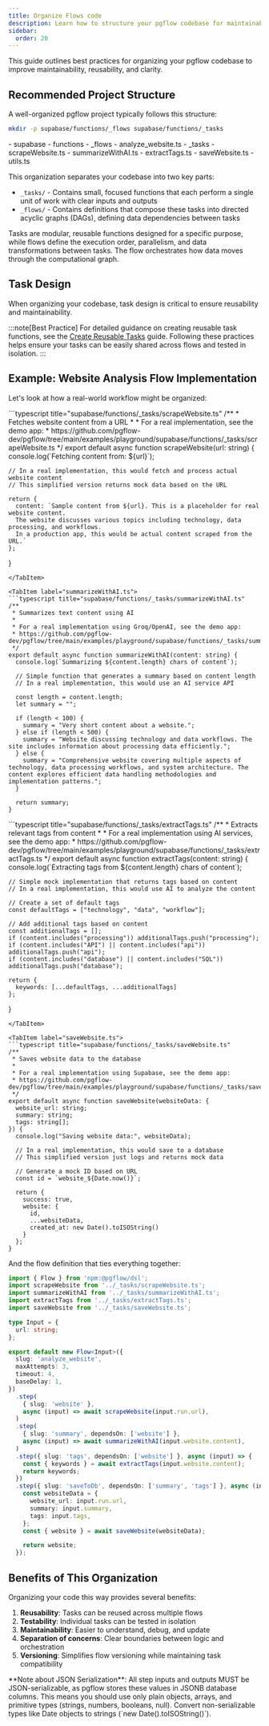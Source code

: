 ```yaml
---
title: Organize Flows code
description: Learn how to structure your pgflow codebase for maintainability and reusability
sidebar:
  order: 20
---
```



<NotProductionReady />

This guide outlines best practices for organizing your pgflow codebase to improve maintainability, reusability, and clarity.

## Recommended Project Structure

A well-organized pgflow project typically follows this structure:

```bash frame="none"
mkdir -p supabase/functions/_flows supabase/functions/_tasks
```

<FileTree>
- supabase
  - functions
    - _flows
      - analyze_website.ts
    - _tasks
      - scrapeWebsite.ts
      - summarizeWithAI.ts
      - extractTags.ts
      - saveWebsite.ts
    - utils.ts
</FileTree>

This organization separates your codebase into two key parts:

- `_tasks/` - Contains small, focused functions that each perform a single unit of work with clear inputs and outputs
- `_flows/` - Contains definitions that compose these tasks into directed acyclic graphs (DAGs), defining data dependencies between tasks

Tasks are modular, reusable functions designed for a specific purpose, while flows define the execution order, parallelism, and data transformations between tasks. The flow orchestrates how data moves through the computational graph.

## Task Design

When organizing your codebase, task design is critical to ensure reusability and maintainability.

:::note[Best Practice]
For detailed guidance on creating reusable task functions, see the [Create Reusable Tasks](/how-to/create-reusable-tasks/) guide. Following these practices helps ensure your tasks can be easily shared across flows and tested in isolation.
:::

## Example: Website Analysis Flow Implementation

Let's look at how a real-world workflow might be organized:

<Tabs>
  <TabItem label="scrapeWebsite.ts">
  ```typescript title="supabase/functions/_tasks/scrapeWebsite.ts"
  /**
   * Fetches website content from a URL
   *
   * For a real implementation, see the demo app:
   * https://github.com/pgflow-dev/pgflow/tree/main/examples/playground/supabase/functions/_tasks/scrapeWebsite.ts
   */
  export default async function scrapeWebsite(url: string) {
    console.log(`Fetching content from: ${url}`);

    // In a real implementation, this would fetch and process actual website content
    // This simplified version returns mock data based on the URL

    return {
      content: `Sample content from ${url}. This is a placeholder for real website content.
      The website discusses various topics including technology, data processing, and workflows.
      In a production app, this would be actual content scraped from the URL.`
    };
  }
  ```
  </TabItem>

  <TabItem label="summarizeWithAI.ts">
  ```typescript title="supabase/functions/_tasks/summarizeWithAI.ts"
  /**
   * Summarizes text content using AI
   *
   * For a real implementation using Groq/OpenAI, see the demo app:
   * https://github.com/pgflow-dev/pgflow/tree/main/examples/playground/supabase/functions/_tasks/summarizeWithAI.ts
   */
  export default async function summarizeWithAI(content: string) {
    console.log(`Summarizing ${content.length} chars of content`);

    // Simple function that generates a summary based on content length
    // In a real implementation, this would use an AI service API

    const length = content.length;
    let summary = "";

    if (length < 100) {
      summary = "Very short content about a website.";
    } else if (length < 500) {
      summary = "Website discussing technology and data workflows. The site includes information about processing data efficiently.";
    } else {
      summary = "Comprehensive website covering multiple aspects of technology, data processing workflows, and system architecture. The content explores efficient data handling methodologies and implementation patterns.";
    }

    return summary;
  }
  ```
  </TabItem>

  <TabItem label="extractTags.ts">
  ```typescript title="supabase/functions/_tasks/extractTags.ts"
  /**
   * Extracts relevant tags from content
   *
   * For a real implementation using AI services, see the demo app:
   * https://github.com/pgflow-dev/pgflow/tree/main/examples/playground/supabase/functions/_tasks/extractTags.ts
   */
  export default async function extractTags(content: string) {
    console.log(`Extracting tags from ${content.length} chars of content`);

    // Simple mock implementation that returns tags based on content
    // In a real implementation, this would use AI to analyze the content

    // Create a set of default tags
    const defaultTags = ["technology", "data", "workflow"];

    // Add additional tags based on content
    const additionalTags = [];
    if (content.includes("processing")) additionalTags.push("processing");
    if (content.includes("API") || content.includes("api")) additionalTags.push("api");
    if (content.includes("database") || content.includes("SQL")) additionalTags.push("database");

    return {
      keywords: [...defaultTags, ...additionalTags]
    };
  }
  ```
  </TabItem>

  <TabItem label="saveWebsite.ts">
  ```typescript title="supabase/functions/_tasks/saveWebsite.ts"
  /**
   * Saves website data to the database
   *
   * For a real implementation using Supabase, see the demo app:
   * https://github.com/pgflow-dev/pgflow/tree/main/examples/playground/supabase/functions/_tasks/saveWebsite.ts
   */
  export default async function saveWebsite(websiteData: {
    website_url: string;
    summary: string;
    tags: string[];
  }) {
    console.log("Saving website data:", websiteData);

    // In a real implementation, this would save to a database
    // This simplified version just logs and returns mock data

    // Generate a mock ID based on URL
    const id = `website_${Date.now()}`;

    return {
      success: true,
      website: {
        id,
        ...websiteData,
        created_at: new Date().toISOString()
      }
    };
  }
  ```
  </TabItem>
</Tabs>

And the flow definition that ties everything together:

```typescript title="supabase/functions/_flows/analyze_website.ts"
import { Flow } from 'npm:@pgflow/dsl';
import scrapeWebsite from '../_tasks/scrapeWebsite.ts';
import summarizeWithAI from '../_tasks/summarizeWithAI.ts';
import extractTags from '../_tasks/extractTags.ts';
import saveWebsite from '../_tasks/saveWebsite.ts';

type Input = {
  url: string;
};

export default new Flow<Input>({
  slug: 'analyze_website',
  maxAttempts: 3,
  timeout: 4,
  baseDelay: 1,
})
  .step(
    { slug: 'website' },
    async (input) => await scrapeWebsite(input.run.url),
  )
  .step(
    { slug: 'summary', dependsOn: ['website'] },
    async (input) => await summarizeWithAI(input.website.content),
  )
  .step({ slug: 'tags', dependsOn: ['website'] }, async (input) => {
    const { keywords } = await extractTags(input.website.content);
    return keywords;
  })
  .step({ slug: 'saveToDb', dependsOn: ['summary', 'tags'] }, async (input) => {
    const websiteData = {
      website_url: input.run.url,
      summary: input.summary,
      tags: input.tags,
    };
    const { website } = await saveWebsite(websiteData);

    return website;
  });
```

## Benefits of This Organization

Organizing your code this way provides several benefits:

1. **Reusability**: Tasks can be reused across multiple flows
2. **Testability**: Individual tasks can be tested in isolation
3. **Maintainability**: Easier to understand, debug, and update
4. **Separation of concerns**: Clear boundaries between logic and orchestration
5. **Versioning**: Simplifies flow versioning while maintaining task compatibility

<Aside>
**Note about JSON Serialization**: All step inputs and outputs MUST be JSON-serializable, as pgflow stores these values in JSONB database columns. This means you should use only plain objects, arrays, and primitive types (strings, numbers, booleans, null). Convert non-serializable types like Date objects to strings (`new Date().toISOString()`).
</Aside>

